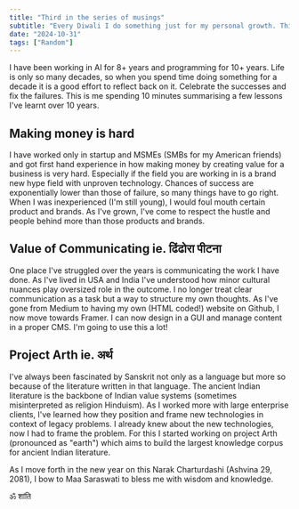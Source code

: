 ```yaml
---
title: "Third in the series of musings"
subtitle: "Every Diwali I do something just for my personal growth. This year I am upgrading my website."
date: "2024-10-31"
tags: ["Random"]
---
```


I have been working in AI for 8+ years and programming for 10+ years. Life is only so many decades, so when you spend time doing something for a decade it is a good effort to reflect back on it. Celebrate the successes and fix the failures. This is me spending 10 minutes summarising a few lessons I've learnt over 10 years.

## Making money is hard

I have worked only in startup and MSMEs (SMBs for my American friends) and got first hand experience in how making money by creating value for a business is very hard. Especially if the field you are working in is a brand new hype field with unproven technology. Chances of success are exponentially lower than those of failure, so many things have to go right. When I was inexperienced (I'm still young), I would foul mouth certain product and brands. As I've grown, I've come to respect the hustle and people behind more than those products and brands.

## Value of Communicating ie. ढिंढोरा पीटना

One place I've struggled over the years is communicating the work I have done. As I've lived in USA and India I've understood how minor cultural nuances play oversized role in the outcome. I no longer treat clear communication as a task but a way to structure my own thoughts. As I've gone from Medium to having my own (HTML coded!) website on Github, I now move towards Framer. I can now design in a GUI and manage content in a proper CMS. I'm going to use this a lot!

## Project Arth ie. अर्थ

I've always been fascinated by Sanskrit not only as a language but more so because of the literature written in that language. The ancient Indian literature is the backbone of Indian value systems (sometimes misinterpreted as religion Hinduism). As I worked more with large enterprise clients, I've learned how they position and frame new technologies in context of legacy problems. I already knew about the new technologies, now I had to frame the problem. For this I started working on project Arth (pronounced as "earth") which aims to build the largest knowledge corpus for ancient Indian literature.

As I move forth in the new year on this Narak Charturdashi (Ashvina 29, 2081), I bow to Maa Saraswati to bless me with wisdom and knowledge.

ॐ शांति
